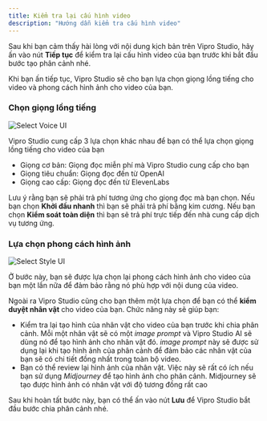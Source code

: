```yaml
---
title: Kiểm tra lại cấu hình video
description: "Hướng dẫn kiểm tra cấu hình video"
---
```


Sau khi bạn cảm thấy hài lòng với nội dung kịch bản trên Vipro Studio, hãy ấn vào nút **Tiếp tục** để kiểm tra lại cấu hình video của bạn trước khi bắt đầu bước tạo phân cảnh nhé.

Khi bạn ấn tiếp tục, Vipro Studio sẽ cho bạn lựa chọn giọng lồng tiếng cho video và phong cách hình ảnh cho video của bạn.

### Chọn giọng lồng tiếng

<img
  src="/images/usage/create-content/select-voice.jpg"
  alt="Select Voice UI"
  className="rounded-lg"
/>

Vipro Studio cung cấp 3 lựa chọn khác nhau để bạn có thể lựa chọn giọng lồng tiếng cho video của bạn

- Giọng cơ bản: Giọng đọc miễn phí mà Vipro Studio cung cấp cho bạn
- Giọng tiêu chuẩn: Giọng đọc đến từ OpenAI
- Giọng cao cấp: Giọng đọc đến từ ElevenLabs

Lưu ý rằng bạn sẽ phải trả phí tương ứng cho giọng đọc mà bạn chọn. Nếu bạn chọn **Khởi đầu nhanh** thì bạn sẽ phải trả phí bằng kim cương.
Nếu bạn chọn **Kiểm soát toàn diện** thì bạn sẽ trả phí trực tiếp đến nhà cung cấp dịch vụ tương ứng.

### Lựa chọn phong cách hình ảnh

<img
  src="/images/usage/create-content/select-style.jpg"
  alt="Select Style UI"
  className="rounded-lg"
/>

Ở bước này, bạn sẽ được lựa chọn lại phong cách hình ảnh cho video của bạn một lần nữa để đảm bảo rằng nó phù hợp với nội dung của video.

Ngoài ra Vipro Studio cũng cho bạn thêm một lựa chọn để bạn có thể **kiểm duyệt nhân vật** cho video của bạn. Chức năng này sẽ giúp bạn:

- Kiểm tra lại tạo hình của nhân vật cho video của bạn trước khi chia phân cảnh. Mỗi một nhân vật sẽ có một _image prompt_ và Vipro Studio AI sẽ dùng nó để tạo hình ảnh cho nhân vật đó.
  _image prompt_ này sẽ được sử dụng lại khi tạo hình ảnh của phân cảnh để đảm bảo các nhân vật của bạn sẽ có chi tiết đồng nhất trong toàn bộ video.
- Bạn có thể review lại hình ảnh của nhân vật. Việc này sẽ rất có ích nếu bạn sử dụng _Midjourney_ để tạo hình ảnh cho phân cảnh. Midjourney sẽ tạo được hình ảnh có nhân vật với độ tương đồng rất cao

Sau khi hoàn tất bước này, bạn có thể ấn vào nút **Lưu** để Vipro Studio bắt đầu bước chia phân cảnh nhé.
